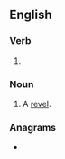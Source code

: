 ==English==

===Verb===
{{head|en|present participle}}

# {{present participle of|revel|lang=en|nocat=1}}

===Noun===
{{en-noun}}

# A [[revel]].

===Anagrams===
* {{anagrams|en|Levering|levering}}